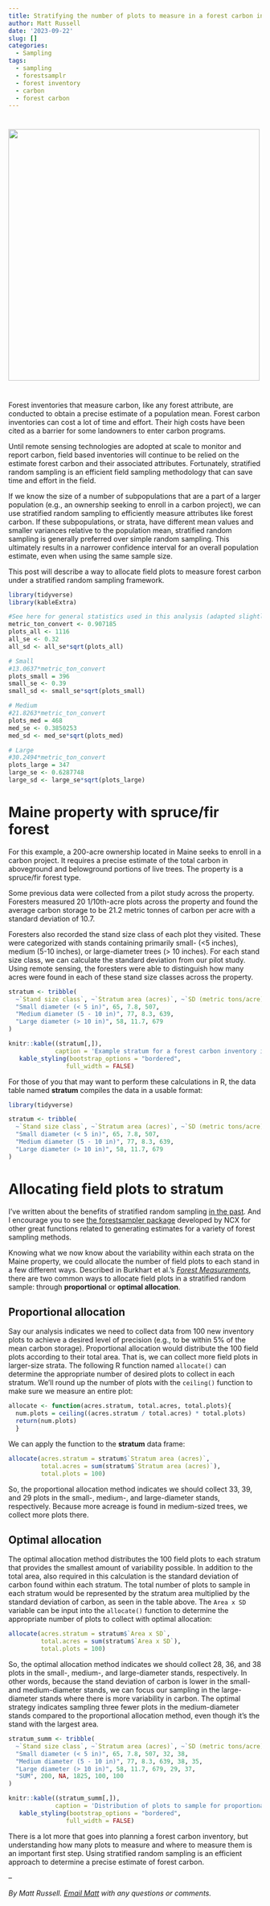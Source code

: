 ```yaml
---
title: Stratifying the number of plots to measure in a forest carbon inventory
author: Matt Russell
date: '2023-09-22'
slug: []
categories:
  - Sampling
tags:
  - sampling
  - forestsamplr
  - forest inventory
  - carbon
  - forest carbon
---
```

# 

![](inventory_eqpt.jpg){width=500px}
</center>
#  
Forest inventories that measure carbon, like any forest attribute, are conducted to obtain a precise estimate of a population mean. Forest carbon inventories can cost a lot of time and effort. Their high costs have been cited as a barrier for some landowners to enter carbon programs. 

Until remote sensing technologies are adopted at scale to monitor and report carbon, field based inventories will continue to be relied on the estimate forest carbon and their associated attributes. Fortunately, stratified random sampling is an efficient field sampling methodology that can save time and effort in the field. 

If we know the size of a number of subpopulations that are a part of a larger population (e.g., an ownership seeking to enroll in a carbon project), we can use stratified random sampling to efficiently measure attributes like forest carbon. If these subpopulations, or strata, have different mean values and smaller variances relative to the population mean, stratified random sampling is generally preferred over simple random sampling. This ultimately results in a narrower confidence interval for an overall population estimate, even when using the same sample size.

This post will describe a way to allocate field plots to measure forest carbon under a stratified random sampling framework.
 
```r
library(tidyverse)
library(kableExtra)
```

```r
#See here for general statistics used in this analysis (adapted slightly): https://apps.fs.usda.gov/fiadb-api/fullreport?rselected=Forest%20type%20group&cselected=Stand-size%20class&sdenom=2&snum=55&wc=232021
metric_ton_convert <- 0.907185
plots_all <- 1116
all_se <- 0.32    
all_sd <- all_se*sqrt(plots_all)

# Small
#13.0637*metric_ton_convert
plots_small = 396
small_se <- 0.39    
small_sd <- small_se*sqrt(plots_small)

# Medium
#21.8263*metric_ton_convert	
plots_med = 468
med_se <- 0.3850253 
med_sd <- med_se*sqrt(plots_med)

# Large
#30.2494*metric_ton_convert
plots_large = 347
large_se <- 0.6287748 
large_sd <- large_se*sqrt(plots_large)
```

# Maine property with spruce/fir forest

For this example, a 200-acre ownership located in Maine seeks to enroll in a carbon project. It requires a precise estimate of the total carbon in aboveground and belowground portions of live trees. The property is a spruce/fir forest type.

Some previous data were collected from a pilot study across the property. Foresters measured 20 1/10th-acre plots across the property and found the average carbon storage to be 21.2 metric tonnes of carbon per acre with a standard deviation of 10.7.

Foresters also recorded the stand size class of each plot they visited. These were categorized with stands containing primarily small- (<5 inches), medium (5-10 inches), or large-diameter trees (> 10 inches). For each stand size class, we can calculate the standard deviation from our pilot study. Using remote sensing, the foresters were able to distinguish how many acres were found in each of these stand size classes across the property.

```r
stratum <- tribble(
  ~`Stand size class`, ~`Stratum area (acres)`, ~`SD (metric tons/acre)`, ~`Area x SD`,
  "Small diameter (< 5 in)", 65, 7.8, 507,
  "Medium diameter (5 - 10 in)", 77, 8.3, 639,
  "Large diameter (> 10 in)", 58, 11.7, 679
)
```

```r
knitr::kable((stratum[,]), 
             caption = 'Example stratum for a forest carbon inventory in a spruce/fir forest in Maine.') %>% 
   kable_styling(bootstrap_options = "bordered",
                full_width = FALSE)
```

For those of you that may want to perform these calculations in R, the data table named **stratum** compiles the data in a usable format:

```r
library(tidyverse)

stratum <- tribble(
  ~`Stand size class`, ~`Stratum area (acres)`, ~`SD (metric tons/acre)`, ~`Area x SD`,
  "Small diameter (< 5 in)", 65, 7.8, 507,
  "Medium diameter (5 - 10 in)", 77, 8.3, 639,
  "Large diameter (> 10 in)", 58, 11.7, 679
)
```

# Allocating field plots to stratum

I've written about the benefits of stratified random sampling [in the past](https://arbor-analytics.com/post/stratified-vs-simple-random-sampling-fun-with-forestsamplr/). And I encourage you to see [the forestsampler package](https://github.com/ncx-co/forestsamplr) developed by NCX for other great functions related to generating estimates for a variety of forest sampling methods.

Knowing what we now know about the variability within each strata on the Maine property, we could allocate the number of field plots to each stand in a few different ways. Described in Burkhart et al.’s [*Forest Measurements*](https://www.waveland.com/browse.php?t=668&r=a), there are two common ways to allocate field plots in a stratified random sample: through **proportional** or **optimal allocation**.

## Proportional allocation

Say our analysis indicates we need to collect data from 100 new inventory plots to achieve a desired level of precision (e.g., to be within 5% of the mean carbon storage). Proportional allocation would distribute the 100 field plots according to their total area. That is, we can collect more field plots in larger-size strata. The following R function named `allocate()` can determine the appropriate number of desired plots to collect in each stratum. We'll round up the number of plots with the `ceiling()` function to make sure we measure an entire plot: 

```r
allocate <- function(acres.stratum, total.acres, total.plots){
  num.plots = ceiling((acres.stratum / total.acres) * total.plots)
  return(num.plots)
  }
```

We can apply the function to the **stratum** data frame:

```r
allocate(acres.stratum = stratum$`Stratum area (acres)`,
         total.acres = sum(stratum$`Stratum area (acres)`),
         total.plots = 100)
```

So, the proportional allocation method indicates we should collect 33, 39, and 29 plots in the small-, medium-, and large-diameter stands, respectively. Because more acreage is found in medium-sized trees, we collect more plots there.  

## Optimal allocation

The optimal allocation method distributes the 100 field plots to each stratum that provides the smallest amount of variability possible. In addition to the total area, also required in this calculation is the standard deviation of carbon found within each stratum. The total number of plots to sample in each stratum would be represented by the stratum area multiplied by the standard deviation of carbon, as seen in the table above. The `Area x SD` variable can be input into the `allocate()` function to determine the appropriate number of plots to collect with optimal allocation:

```r
allocate(acres.stratum = stratum$`Area x SD`,
         total.acres = sum(stratum$`Area x SD`),
         total.plots = 100)
```

So, the optimal allocation method indicates we should collect 28, 36, and 38 plots in the small-, medium-, and large-diameter stands, respectively. In other words, because the stand deviation of carbon is lower in the small- and medium-diameter stands, we can focus our sampling in the large-diameter stands where there is more variability in carbon. The optimal strategy indicates sampling three fewer plots in the medium-diameter stands compared to the proportional allocation method, even though it’s the stand with the largest area.

```r
stratum_summ <- tribble(
  ~`Stand size class`, ~`Stratum area (acres)`, ~`SD (metric tons/acre)`, ~`Area x SD`, ~`Plots to measure - proportional`, ~`Plots to measure - optimal`,
  "Small diameter (< 5 in)", 65, 7.8, 507, 32, 38,
  "Medium diameter (5 - 10 in)", 77, 8.3, 639, 38, 35,
  "Large diameter (> 10 in)", 58, 11.7, 679, 29, 37,
  "SUM", 200, NA, 1825, 100, 100
)

``` 

```r
knitr::kable((stratum_summ[,]), 
             caption = 'Distribution of plots to sample for proportional and optimal allocation methods.') %>% 
   kable_styling(bootstrap_options = "bordered",
                full_width = FALSE)
```

There is a lot more that goes into planning a forest carbon inventory, but understanding how many plots to measure and where to measure them is an important first step. Using stratified random sampling is an efficient approach to determine a precise estimate of forest carbon.

--

*By Matt Russell. [Email Matt](mailto:matt@arbor-analytics.com) with any questions or comments.*